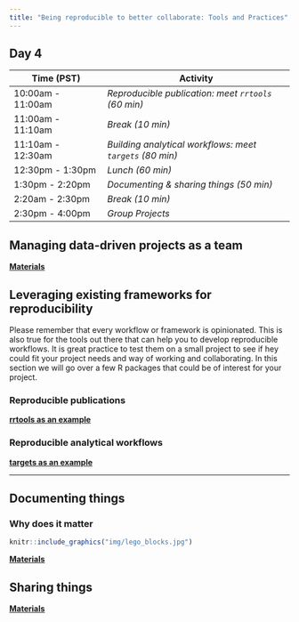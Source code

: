 ```yaml
---
title: "Being reproducible to better collaborate: Tools and Practices"
---
```


## Day 4


| **Time (PST)**    | **Activity**                        |
|-------------------|-------------------------------------|
| 10:00am - 11:00am | *Reproducible publication: meet `rrtools` (60 min)*   |
| 11:00am - 11:10am | *Break (10 min)*                    |
| 11:10am - 12:30am | *Building analytical workflows: meet `targets` (80 min)* |
| 12:30pm - 1:30pm  | *Lunch (60 min)*                    |
| 1:30pm - 2:20pm   | *Documenting & sharing things (50 min)*           |
| 2:20am - 2:30pm   | *Break (10 min)*                    |
| 2:30pm - 4:00pm   | *Group Projects*            |
 


## Managing data-driven projects as a team

[**Materials**](day4-projects_team.html)



## Leveraging existing frameworks for reproducibility

Please remember that every workflow or framework is opinionated. This is also true for the tools out there that can help you to develop reproducible workflows. It is great practice to test them on a small project to see if hey could fit your project needs and way of working and collaborating. In this section we will go over a few R packages that could be of interest for your project. 


### Reproducible publications 

**[rrtools as an example](day4-reproducible_publications.html)**

### Reproducible analytical workflows

**[targets as an example](day4-analytical_workflows.html)**


---

## Documenting things

### Why does it matter

```r
knitr::include_graphics("img/lego_blocks.jpg")
```

[**Materials**](day4-documenting.html)


## Sharing things

[**Materials**](day4-sharing_things.html)








